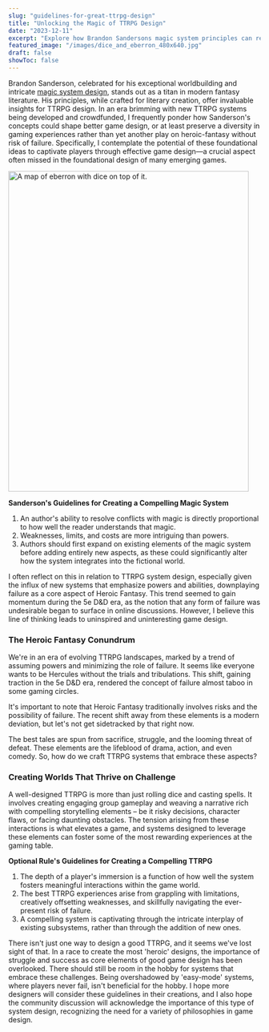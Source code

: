 ```yaml
---
slug: "guidelines-for-great-ttrpg-design"
title: "Unlocking the Magic of TTRPG Design"
date: "2023-12-11"
excerpt: "Explore how Brandon Sandersons magic system principles can revolutionize TTRPG design for deeper, more engaging gameplay experiences."
featured_image: "/images/dice_and_eberron_480x640.jpg"
draft: false
showToc: false
---
```


Brandon Sanderson, celebrated for his exceptional worldbuilding and intricate <a href="https://faq.brandonsanderson.com/knowledge-base/what-are-sandersons-laws-of-magic/" target="_blank">magic system design</a>, stands out as a titan in modern fantasy literature. His principles, while crafted for literary creation, offer invaluable insights for TTRPG design. In an era brimming with new TTRPG systems being developed and crowdfunded, I frequently ponder how Sanderson's concepts could shape better game design, or at least preserve a diversity in gaming experiences rather than  yet another play on heroic-fantasy without risk of failure. Specifically, I contemplate the potential of these foundational ideas to captivate players through effective game design—a crucial aspect often missed in the foundational design of many emerging games.

<img src="/images/dice_and_eberron_480x640.jpg" alt="A map of eberron with dice on top of it." width="480" height="640" />

**Sanderson's Guidelines for Creating a Compelling Magic System**

1. An author's ability to resolve conflicts with magic is directly proportional to how well the reader understands that magic.
2. Weaknesses, limits, and costs are more intriguing than powers.
3. Authors should first expand on existing elements of the magic system before adding entirely new aspects, as these could significantly alter how the system integrates into the fictional world.

I often reflect on this in relation to TTRPG system design, especially given the influx of new systems that emphasize powers and abilities, downplaying failure as a core aspect of Heroic Fantasy. This trend seemed to gain momentum during the 5e D&D era, as the notion that any form of failure was undesirable began to surface in online discussions. However, I believe this line of thinking leads to uninspired and uninteresting game design.

### The Heroic Fantasy Conundrum
We're in an era of evolving TTRPG landscapes, marked by a trend of assuming powers and minimizing the role of failure. It seems like everyone wants to be Hercules without the trials and tribulations. This shift, gaining traction in the 5e D&D era, rendered the concept of failure almost taboo in some gaming circles.

It's important to note that Heroic Fantasy traditionally involves risks and the possibility of failure. The recent shift away from these elements is a modern deviation, but let's not get sidetracked by that right now.

The best tales are spun from sacrifice, struggle, and the looming threat of defeat. These elements are the lifeblood of drama, action, and even comedy. So, how do we craft TTRPG systems that embrace these aspects?

### Creating Worlds That Thrive on Challenge
A well-designed TTRPG is more than just rolling dice and casting spells. It involves creating engaging group gameplay and weaving a narrative rich with compelling storytelling elements – be it risky decisions, character flaws, or facing daunting obstacles. The tension arising from these interactions is what elevates a game, and systems designed to leverage these elements can foster some of the most rewarding experiences at the gaming table.

**Optional Rule's Guidelines for Creating a Compelling TTRPG**

1. The depth of a player's immersion is a function of how well the system fosters meaningful interactions within the game world.
2. The best TTRPG experiences arise from grappling with limitations, creatively offsetting weaknesses, and skillfully navigating the ever-present risk of failure.
3. A compelling system is captivating through the intricate interplay of existing subsystems, rather than through the addition of new ones.

There isn't just one way to design a good TTRPG, and it seems we've lost sight of that. In a race to create the most 'heroic' designs, the importance of struggle and success as core elements of good game design has been overlooked. There should still be room in the hobby for systems that embrace these challenges. Being overshadowed by 'easy-mode' systems, where players never fail, isn't beneficial for the hobby. I hope more designers will consider these guidelines in their creations, and I also hope the community discussion will acknowledge the importance of this type of system design, recognizing the need for a variety of philosophies in game design.